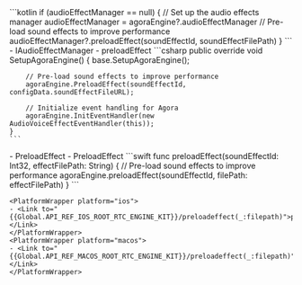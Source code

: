 <PlatformWrapper platform="android">
    ```kotlin
    if (audioEffectManager == null) {
        // Set up the audio effects manager
        audioEffectManager = agoraEngine?.audioEffectManager
        // Pre-load sound effects to improve performance
        audioEffectManager?.preloadEffect(soundEffectId, soundEffectFilePath)
    }    
    ```
    - <Link to="{{global.API_REF_ANDROID_ROOT}}/class_iaudioeffectmanager.html#class_iaudioeffectmanager">IAudioEffectManager</Link>
    - <Link to="{{global.API_REF_ANDROID_ROOT}}/class_iaudioeffectmanager.html#api_irtcengine_preloadeffect">preloadEffect</Link>
</PlatformWrapper>
<PlatformWrapper platform = "unity">
    ```csharp
    public override void SetupAgoraEngine()
    {
        base.SetupAgoraEngine();

        // Pre-load sound effects to improve performance
        agoraEngine.PreloadEffect(soundEffectId, configData.soundEffectFileURL);

        // Initialize event handling for Agora
        agoraEngine.InitEventHandler(new AudioVoiceEffectEventHandler(this));
    }
    ```
<ProductWrapper product="voice-calling">
    - <Link to="{{Global.API_REF_UNITY_ROOT_VOICE_SDK}}/class_irtcengine.html#api_irtcengine_preloadeffect">PreloadEffect</Link>
</ProductWrapper>
<ProductWrapper notAllowed="voice-calling">
    - <Link to="{{Global.API_REF_UNITY_ROOT}}/class_irtcengine.html#api_irtcengine_preloadeffect">PreloadEffect</Link>
</ProductWrapper>
</PlatformWrapper>
<PlatformWrapper platform={["ios","macos"]}>
    ```swift
    func preloadEffect(soundEffectId: Int32, effectFilePath: String) {
        // Pre-load sound effects to improve performance
        agoraEngine.preloadEffect(soundEffectId, filePath: effectFilePath)
    }
    ```

    <PlatformWrapper platform="ios">
    - <Link to="{{Global.API_REF_IOS_ROOT_RTC_ENGINE_KIT}}/preloadeffect(_:filepath)">preloadEffect(_:filePath:)</Link>
    </PlatformWrapper>
    <PlatformWrapper platform="macos">
    - <Link to="{{Global.API_REF_MACOS_ROOT_RTC_ENGINE_KIT}}/preloadeffect(_:filepath)">preloadEffect(_:filePath:)</Link>
    </PlatformWrapper>
</PlatformWrapper>
